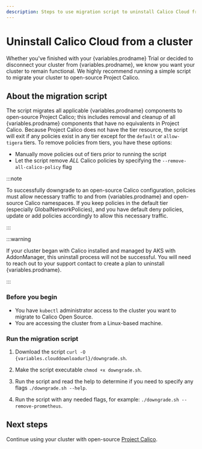 ```yaml
---
description: Steps to use migration script to uninstall Calico Cloud from a cluster.
---
```


# Uninstall Calico Cloud from a cluster

Whether you've finished with your {variables.prodname} Trial or decided to disconnect your cluster from
{variables.prodname}, we know you want your cluster to remain functional. We highly recommend running
a simple script to migrate your cluster to open-source Project Calico.

## About the migration script

The script migrates all applicable {variables.prodname} components to open-source Project Calico; this includes
removal and cleanup of all {variables.prodname} components that have no equivalents in Project Calico.
Because Project Calico does not have the tier resource, the script will exit if any policies
exist in any tier except for the `default` or `allow-tigera` tiers.
To remove policies from tiers, you have these options:

- Manually move policies out of tiers prior to running the script
- Let the script remove _ALL_ Calico policies by specifying the `--remove-all-calico-policy` flag

:::note

To successfully downgrade to an open-source Calico configuration, policies must allow necessary traffic
to and from {variables.prodname} and open-source Calico namespaces. If you keep policies in the default tier 
(especially GlobalNetworkPolicies), and you have default deny policies, update or add policies accordingly
to allow this necessary traffic.

:::

:::warning

If your cluster began with Calico installed and managed by AKS with AddonManager, this uninstall process will
not be successful. You will need to reach out to your support contact to create a plan to uninstall {variables.prodname}.

:::

### Before you begin

* You have `kubectl` administrator access to the cluster you want to migrate to Calico Open Source.
* You are accessing the cluster from a Linux-based machine.

### Run the migration script

1. Download the script `curl -O {variables.clouddownloadurl}/downgrade.sh`.

1. Make the script executable `chmod +x downgrade.sh`.

1. Run the script and read the help to determine if you need to specify any flags `./downgrade.sh --help`.

1. Run the script with any needed flags, for example: `./downgrade.sh --remove-prometheus`.

## Next steps

Continue using your cluster with open-source [Project Calico](/calico/latest/about).

